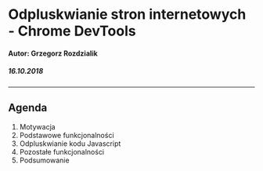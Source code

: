 
<Head>
  <title>Chrome DevTools</title>
</Head>

# Odpluskwianie stron internetowych - Chrome DevTools

#### Autor: Grzegorz Rozdzialik

##### 16.10.2018

---

## Agenda

1. Motywacja
2. Podstawowe funkcjonalności
3. Odpluskwianie kodu Javascript
4. Pozostałe funkcjonalności
5. Podsumowanie